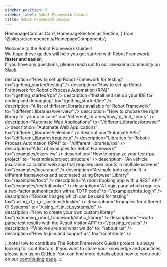 ---
sidebar_position: 0
sidebar_label: Robot Framework Guides
title: Robot Framework Guides
---
  HomepageCard as Card,
  HomepageSection as Section,
} from '@site/src/components/HomepageComponents';

Welcome to the Robot Framework Guides!  
We hope these guides will help you get started with Robot Framework **faster and easier**.  
If you have any questions, please reach out to our awesome community on [Slack](https://robotframework.slack.com/).

 <Section title="Getting Started" description="Set up your machine to use Robot Framework">
            <Card
              title="Test Automation"
              icon=<BugIcon/>
              description="How to set up Robot Framework for testing"
              to="/getting_started/testing"
            />
            <Card
              title="RPA"
              icon=<BotIcon/>
              description="How to set up Robot Framework for Robotic Process Automation (RPA)"
              to="/getting_started/rpa"
            />
            <Card
              title="IDE"
              icon=<Code2Icon/>
              description="Install and set up your IDE for coding and debugging"
              to="/getting_started/ide"
            />
          </Section>

 <Section title="Libraries" description="Steering and Automating different technologies">
              <Card
              title="Library Overview"
              icon=<ListIcon/>
              description="A list of different libraries available for Robot Framework"
              to="/different_libraries/overview"
            />
             <Card
              title="Which Library?"
              icon=<HelpCircleIcon/>
              description="How to choose the right library for your use case"
              to="/different_libraries/how_to_find_library"
            />
            <Card
              title="Browser Library"
              icon=<MonitorIcon/>
              description="Automate Web Applications"
              to="/different_libraries/browser"
            />
            <Card
              title="Selenium Library"
              icon=<MonitorIcon/>
              description="Automate Web Applications"
              to="/different_libraries/selenium"
            />
            <Card
              title="Requests Library"
              icon=<ArrowUpDownIcon/>
              description="Automate APIs"
              to="/different_libraries/requests"
            />
            <Card
              title="RPA"
              icon=<BotIcon/>
              description="Libraries for Robotic Process Automation (RPA)"
              to="/different_libraries/rpa"
            />
          </Section>

 <Section title="Examples" description="Examples which show how to use Robot Framework and its Libraries">
            <Card
              title="Examples Overview"
              icon=<ListIcon/>
              description="A list of examples for Robot Framework"
              to="/examples/overview"
            />
            <Card
              title="Project Structure"
              icon=<FolderTreeIcon/>
              description="How to organize your test/rpa project"
              to="/examples/project_structure"
            />
            <Card
              title="Vehicle Insurance Application"
              icon=<CarIcon/>
              description="An vehicle insurance calculator web app that requires user inputs in multiple screens"
              to="/examples/insurance"
            />
            <Card
              title="ToDo App"
              icon=<ListChecksIcon/>
              description="A simple todo app built in different frameworks and automated using Browser Library"
              to="/examples/todo"
            />
            <Card
              title="Restful Booker"
              icon=<BedIcon/>
              description="A room booking app with a REST API"
              to="/examples/restfulbooker"
            />
            <Card
              title="MFA Login"
              icon=<LoginIcon/>
              description="A Login page which requires a two-factor authentication with a TOTP code"
              to="/examples/mfa_login"
            />
          </Section>

<Section title="Docker and CI" description="How to run Robot Framework in Containers and in CI Systems">
            <Card
              title="Docker Images"
              icon=<PackageIcon/>
              description="Docker Images which can be used for testing"
              to="/using_rf_in_ci_systems/docker"
            />
            <Card
              title="CI Systems"
              icon=<RocketIcon/>
              description="Examples for different CI Systems"
              to="/using_rf_in_ci_systems/ci"
            />
          </Section>
  
  <Section title="Custom Libraries and APIs" description="How to extend Robot Framwork and unleash its full potential via the API">
            <Card
              title="Create a Library"
              icon=<FileCodeIcon/>
              description="How to create your own custom library"
              to="/extending_robot_framework/static_library"
            />
            <Card
              title="Parse Test Results"
              icon=<MicroscopeIcon/>
              description="How to parse test results with the Result Visitor API"
              to="/parsing_results"
            />
          </Section>
 
 <Section title="About Robot Framework Guides" description="Something about us and how to support the project">
            <Card
              title="About Us"
              icon=<UsersIcon/>
              description="Who we are and what we do"
              to="/about_us"
            />
            <Card
              title="Contribute"
              icon=<HeartHandshakeIcon/>
              description="How to join and support us"
              to="/contribute"
            />
          </Section>



:::note How to contribute
The Robot Framework Guides project is always looking for contributors.
If you want to share your knowledge and practices, please join us on [GitHub](https://github.com/MarketSquare/robotframeworkguides).
You can find more details about how to contribute on our [contributing page](contribute.md).
:::

